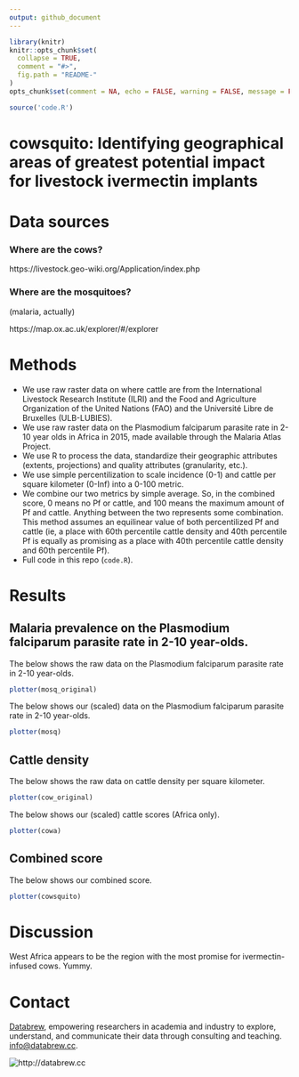 ```yaml
---
output: github_document
---
```


<!-- README.md is generated from README.Rmd. Please edit that file -->

```r
library(knitr)
knitr::opts_chunk$set(
  collapse = TRUE,
  comment = "#>",
  fig.path = "README-"
)
opts_chunk$set(comment = NA, echo = FALSE, warning = FALSE, message = FALSE, error = FALSE, fig.align = 'center', fig.height = 5, fig.width = 8)
```

```r
source('code.R')
```

# cowsquito: Identifying geographical areas of greatest potential impact for livestock ivermectin implants

# Data sources

### Where are the cows?

https://livestock.geo-wiki.org/Application/index.php

### Where are the mosquitoes?  

(malaria, actually)

https://map.ox.ac.uk/explorer/#/explorer

# Methods 

- We use raw raster data on where cattle are from the International Livestock Research Institute (ILRI) and the Food and Agriculture Organization of the United Nations (FAO) and the Université Libre de Bruxelles (ULB-LUBIES).  
- We use raw raster data on the Plasmodium falciparum parasite rate in 2-10 year olds in Africa in 2015, made available through the Malaria Atlas Project.  
- We use R to process the data, standardize their geographic attributes (extents, projections) and quality attributes (granularity, etc.).
- We use simple percentilization to scale incidence (0-1) and cattle per square kilometer (0-Inf) into a 0-100 metric.
- We combine our two metrics by simple average. So, in the combined score, 0 means no Pf or cattle, and 100 means the maximum amount of Pf and cattle. Anything between the two represents some combination. This method assumes an equilinear value of both percentilized Pf and cattle (ie, a place with 60th percentile cattle density and 40th percentile Pf is equally as promising as a place with 40th percentile cattle density and 60th percentile Pf).  
- Full code in this repo (`code.R`).

# Results  

## Malaria prevalence on the Plasmodium falciparum parasite rate in 2-10 year-olds.

The below shows the raw data on the Plasmodium falciparum parasite rate in 2-10 year-olds.

```r
plotter(mosq_original)
```


The below shows our (scaled) data on the Plasmodium falciparum parasite rate in 2-10 year-olds.

```r
plotter(mosq)
```

## Cattle density  

The below shows the raw data on cattle density per square kilometer.

```r
plotter(cow_original)
```

The below shows our (scaled) cattle scores (Africa only).

```r
plotter(cowa)
```


## Combined score

The below shows our combined score.

```r
plotter(cowsquito)
```

# Discussion

West Africa appears to be the region with the most promise for ivermectin-infused cows. Yummy.



# Contact

[Databrew](http://www.databrew.cc), empowering researchers in academia and industry to explore, understand, and communicate their data through consulting and teaching. <a href="mailto:info@databrew.cc?Subject=Hello" target="_top">info@databrew.cc</a>.


<img align="center" src="logo_clear.png" alt="http://databrew.cc">


